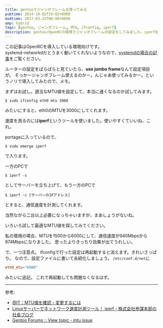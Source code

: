 ```yaml
---
title: gentooでジャンボフレームを使ってみる
pubtime: 2014-10-02T19:02+0900
modtime: 2017-03-22T00:00+0900
amp: hybrid
tags: [gentoo, ジャンボフレーム, MTU, ifconfig, iperf]
description: gentoo/OpenRCの環境でジャンボフレームの設定をしてみました。iperfを最適使って最適なMTU値を探して、最後に永続化の設定をしています。
---
```


<PS date="2017-03-22">
    この記事はOpenRCを導入している環境向けです。<br />
    systemd-networkdだとうまく動いてくれないようなので、<a href="/blog/2017/03/gentoo-systemd-networkd-change-mtu">systemdの場合の記事</a>をご覧ください。
</PS>

ルーターの設定をぱらぱらと見ていたら、**use jumbo frame**なんて設定項目が。
そっかージャンボフレーム使えるのかー。んじゃあ使ってみるかー。というノリで導入してみたので、メモ。

まずはお試し。適当なMTU値を設定して、本当に速くなるのか試してみます。
``` shell
$ sudo ifconfig eth0 mtu 3000
```
みたいにすると、eth0のMTUを3000にしてくれます。

速度を測るのには**iperf**というツールを使いました。使いやすくていいね、これ。

portageに入っているので、
``` shell
$ sudo emerge iperf
```
で入ります。

一方のPCで
``` shell
$ iperf -s
```
としてサーバーを立ち上げて、もう一方のPCで
``` shell
$ iperf -c [サーバーのIPアドレス]
```
とすると、通信速度を計測してくれます。

当然ながら二台以上必要になっちゃいますが、まあしょうがないね。

いろいろ試して最適なMTU値を探してみてください。

私の環境の場合、MTUを1500から6000にして、通信速度が940Mbpsから974Mbpsになりました。
思ったよりきっちり効果が出てうれしい。

で、一つ注意点。
ifconfigで行った設定は再起動すると消えます。きれいさっぱり。
なので、設定ファイルに書いて永続化しましょう。
`/etc/conf.d/net`に
``` toml
eth0_mtu="6000"
```
みたいに追記。
これで再起動しても問題なくなるはず。

---

参考:
- [@IT：MTU値を確認・変更するには](http://www.atmarkit.co.jp/flinux/rensai/linuxtips/418chkmtu.html)
- [Linuxサーバーでネットワーク速度計測ツール！ iperf - 株式会社参謀本部の社長ブログ](http://www.geek.sc/archives/582)
- [Gentoo Forums :: View topic - mtu issue](https://forums.gentoo.org/viewtopic-t-799384-start-0.html)
